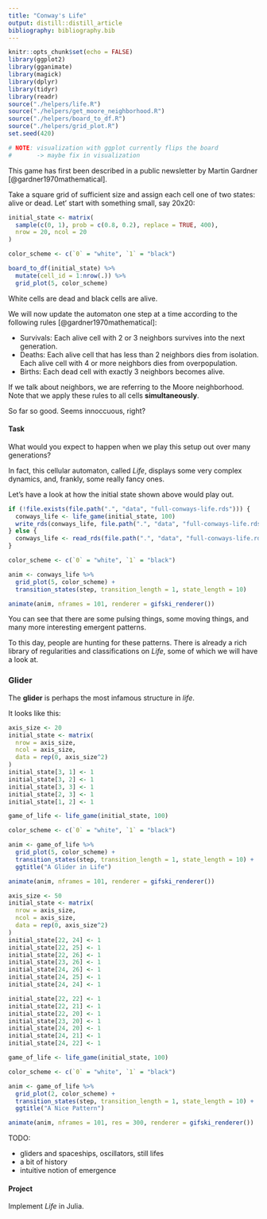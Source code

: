 ```yaml
---
title: "Conway's Life"
output: distill::distill_article
bibliography: bibliography.bib
---
```


```r
knitr::opts_chunk$set(echo = FALSE)
library(ggplot2)
library(gganimate)
library(magick)
library(dplyr)
library(tidyr)
library(readr)
source("./helpers/life.R")
source("./helpers/get_moore_neighborhood.R")
source("./helpers/board_to_df.R")
source("./helpers/grid_plot.R")
set.seed(420)
```

```r
# NOTE: visualization with ggplot currently flips the board
#       -> maybe fix in visualization
```


This game has first been described in a public newsletter by Martin Gardner [@gardner1970mathematical].

Take a square grid of sufficient size and assign each cell one of two states: alive or dead.
Let' start with something small, say 20x20:

```r
initial_state <- matrix(
  sample(c(0, 1), prob = c(0.8, 0.2), replace = TRUE, 400),
  nrow = 20, ncol = 20
)

color_scheme <- c(`0` = "white", `1` = "black")

board_to_df(initial_state) %>% 
  mutate(cell_id = 1:nrow(.)) %>% 
  grid_plot(5, color_scheme)
```

White cells are dead and black cells are alive.

We will now update the automaton one step at a time according to the following rules [@gardner1970mathematical]:

* Survivals: Each alive cell with 2 or 3 neighbors survives into the next generation.
* Deaths: Each alive cell that has less than 2 neighbors dies from isolation. Each alive cell with 4 or more neighbors dies from overpopulation.
* Births: Each dead cell with exactly 3 neighbors becomes alive.

If we talk about neighbors, we are referring to the Moore neighborhood.
Note that we apply these rules to all cells **simultaneously**.

So far so good.
Seems innoccuous, right?

#### Task

What would you expect to happen when we play this setup out over many generations?


In fact, this cellular automaton, called *Life*, displays some very complex dynamics, and, frankly, some really fancy ones.

Let's have a look at how the initial state shown above would play out.

```r
if (!file.exists(file.path(".", "data", "full-conways-life.rds"))) {
  conways_life <- life_game(initial_state, 100)
  write_rds(conways_life, file.path(".", "data", "full-conways-life.rds"))
} else {
  conways_life <- read_rds(file.path(".", "data", "full-conways-life.rds"))
}

color_scheme <- c(`0` = "white", `1` = "black")

anim <- conways_life %>% 
  grid_plot(5, color_scheme) +
  transition_states(step, transition_length = 1, state_length = 10)

animate(anim, nframes = 101, renderer = gifski_renderer())
```

You can see that there are some pulsing things, some moving things, and many more interesting emergent patterns.

To this day, people are hunting for these patterns.
There is already a rich library of regularities and classifications on *Life*, some of which we will have a look at.

### Glider

The **glider** is perhaps the most infamous structure in *life*.

It looks like this:

```r
axis_size <- 20
initial_state <- matrix(
  nrow = axis_size,
  ncol = axis_size,
  data = rep(0, axis_size^2)
)
initial_state[3, 1] <- 1
initial_state[3, 2] <- 1
initial_state[3, 3] <- 1
initial_state[2, 3] <- 1
initial_state[1, 2] <- 1

game_of_life <- life_game(initial_state, 100)

color_scheme <- c(`0` = "white", `1` = "black")

anim <- game_of_life %>% 
  grid_plot(5, color_scheme) +
  transition_states(step, transition_length = 1, state_length = 10) +
  ggtitle("A Glider in Life")

animate(anim, nframes = 101, renderer = gifski_renderer())
```



```r
axis_size <- 50
initial_state <- matrix(
  nrow = axis_size,
  ncol = axis_size,
  data = rep(0, axis_size^2)
)
initial_state[22, 24] <- 1
initial_state[22, 25] <- 1
initial_state[22, 26] <- 1
initial_state[23, 26] <- 1
initial_state[24, 26] <- 1
initial_state[24, 25] <- 1
initial_state[24, 24] <- 1

initial_state[22, 22] <- 1
initial_state[22, 21] <- 1
initial_state[22, 20] <- 1
initial_state[23, 20] <- 1
initial_state[24, 20] <- 1
initial_state[24, 21] <- 1
initial_state[24, 22] <- 1

game_of_life <- life_game(initial_state, 100)

color_scheme <- c(`0` = "white", `1` = "black")

anim <- game_of_life %>% 
  grid_plot(2, color_scheme) +
  transition_states(step, transition_length = 1, state_length = 10) +
  ggtitle("A Nice Pattern")

animate(anim, nframes = 101, res = 300, renderer = gifski_renderer())
```



TODO:

* gliders and spaceships, oscillators, still lifes
* a bit of history
* intuitive notion of emergence






#### Project

Implement *Life* in Julia.